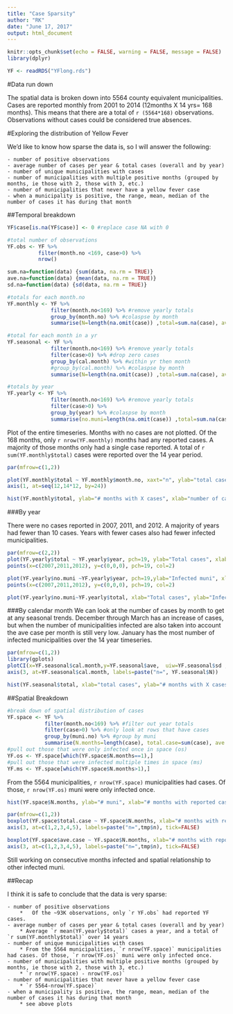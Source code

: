 ```yaml
---
title: "Case Sparsity"
author: "RK"
date: "June 17, 2017"
output: html_document
---
```


```r
knitr::opts_chunk$set(echo = FALSE, warning = FALSE, message = FALSE)
library(dplyr)
```


```r
YF <- readRDS("YFlong.rds")
```

#Data run down

  The spatial data is broken down into 5564 county equivalent municipalities. Cases are reported monthly from 2001 to 2014 (12months X 14 yrs= 168 months). This means that there are a total of `r (5564*168) ` observations. Observations without cases could be considered true absences.    

#Exploring the distribution of Yellow Fever 
 
 We'd like to know how sparse the data is, so I will answer the following:
 
    - number of positive observations 
    - average number of cases per year & total cases (overall and by year)
    - number of unique municipalities with cases
    - number of municipalities with multiple positive months (grouped by months, ie those with 2, those with 3, etc.)
    - number of municipalities that never have a yellow fever case
    - when a municipality is positive, the range, mean, median of the number of cases it has during that month

##Temporal breakdown
 
```r
YF$case[is.na(YF$case)] <- 0 #replace case NA with 0

#total number of observations
YF.obs <- YF %>%
          filter(month.no <169, case>0) %>%
          nrow()

sum.na=function(data) {sum(data, na.rm = TRUE)}
ave.na=function(data) {mean(data, na.rm = TRUE)}
sd.na=function(data) {sd(data, na.rm = TRUE)}

#totals for each month.no 
YF.monthly <- YF %>%
              filter(month.no<169) %>% #remove yearly totals
              group_by(month.no) %>% #colaspse by month
              summarise(N=length(na.omit(case)) ,total=sum.na(case), ave=ave.na(case), sd=sd.na(case))

#total for each month in a yr
YF.seasonal <- YF %>%
              filter(month.no<169) %>% #remove yearly totals
              filter(case>0) %>% #drop zero cases
              group_by(cal.month) %>% #within yr then month
              #group_by(cal.month) %>% #colaspse by month
              summarise(N=length(na.omit(case)) ,total=sum.na(case), ave=ave.na(case), sd=sd.na(case))

#totals by year
YF.yearly <- YF %>%
              filter(month.no<169) %>% #remove yearly totals
              filter(case>0) %>%
              group_by(year) %>% #colaspse by month
              summarise(no.muni=length(na.omit(case)) ,total=sum.na(case))

```

  Plot of the entire timeseries. Months with no cases are not plotted. Of the 168 months, only `r nrow(YF.monthly)` months had any reported cases. A majority of those months only had a single case reported. A total of `r sum(YF.monthly$total)` cases were reported over the 14 year period. 

```r
par(mfrow=c(1,2))

plot(YF.monthly$total ~ YF.monthly$month.no, xaxt="n", ylab="total cases", xlab="month", type="b")
axis(1, at=seq(12,14*12, by=24))

hist(YF.monthly$total, ylab="# months with X cases", xlab="number of cases reported" , main="")
```

###By year 

There were no cases reported in 2007, 2011, and 2012. A majority of years had fewer than 10 cases. Years with fewer cases also had fewer infected municipalities. 

```r
par(mfrow=c(2,2))
plot(YF.yearly$total ~ YF.yearly$year, pch=19, ylab="Total cases", xlab="Year" )
points(x=c(2007,2011,2012), y=c(0,0,0), pch=19, col=2)

plot(YF.yearly$no.muni ~YF.yearly$year, pch=19,ylab="Infected muni", xlab="Year")
points(x=c(2007,2011,2012), y=c(0,0,0), pch=19, col=2)

plot(YF.yearly$no.muni~YF.yearly$total, xlab="Total cases", ylab="Infected muni")
```

###By calendar month
We can look at the number of cases by month to get at any seasonal trends. December through March has an increase of cases, but when the number of municipalities infected are also taken into account the ave case per month is still very low. January has the most number of infected municipalities over the 14 year timeseries.

```r
par(mfrow=c(1,2))
library(gplots)
plotCI(x=YF.seasonal$cal.month,y=YF.seasonal$ave,  uiw=YF.seasonal$sd , ylab="ave cases per municipality", xlab="month", gap=0)
axis(3, at=YF.seasonal$cal.month, labels=paste("n=", YF.seasonal$N))

hist(YF.seasonal$total, xlab="total cases", ylab="# months with X cases", main="") #average number of cases in X month over the 14 years 
```

##Spatial Breakdown

```r
#break down of spatial distribution of cases
YF.space <- YF %>%
            filter(month.no<169) %>% #filter out year totals
            filter(case>0) %>% #only look at rows that have cases
            group_by(muni.no) %>% #group by muni
            summarise(N.months=length(case), total.case=sum(case), ave.case=mean(case), sd.case=sd(case))
#pull out those that were only infected once in space (os)
YF.os <- YF.space[which(YF.space$N.months==1),]
#pull out those that were infected multiple times in space (ms)
YF.ms <- YF.space[which(YF.space$N.months>1),]

```

From the 5564 municipalities, `r nrow(YF.space)` municipalities had cases. Of those, `r nrow(YF.os)` muni were only infected once.

```r
hist(YF.space$N.months, ylab="# muni", xlab="# months with reported cases", main="")
```

```r
par(mfrow=c(1,2))
boxplot(YF.space$total.case ~ YF.space$N.months, xlab="# months with reported cases", ylab="total cases reported") -> tmp
axis(3, at=c(1,2,3,4,5), labels=paste("n=",tmp$n), tick=FALSE)

boxplot(YF.space$ave.case ~ YF.space$N.months, xlab="# months with reported cases", ylab="ave cases reported per month") -> tmp
axis(3, at=c(1,2,3,4,5), labels=paste("n=",tmp$n), tick=FALSE)

```

Still working on consecutive months infected and spatial relationship to other infected muni. 

##Recap

 I think it is safe to conclude that the data is very sparse:
 
    - number of positive observations
        *   Of the ~93K observations, only `r YF.obs` had reported YF cases. 
    - average number of cases per year & total cases (overall and by year)
        * Average `r mean(YF.yearly$total)` cases a year, and a total of `r sum(YF.monthly$total)` over 14 years
    - number of unique municipalities with cases
        * From the 5564 municipalities, `r nrow(YF.space)` municipalities had cases. Of those, `r nrow(YF.os)` muni were only infected once.
    - number of municipalities with multiple positive months (grouped by months, ie those with 2, those with 3, etc.)
        * `r nrow(YF.space) - nrow(YF.os)`
    - number of municipalities that never have a yellow fever case
        * `r 5564-nrow(YF.space)`
    - when a municipality is positive, the range, mean, median of the number of cases it has during that month
        * see above plots